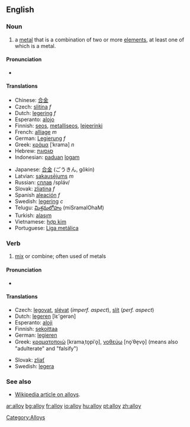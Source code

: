 ==English==

===Noun===
{{en-noun-reg}}

#a [[metal]] that is a combination of two or more [[element]]s, at least one of which is a metal. 

====Pronunciation====
* {{IPA|/'ælɒj/}}

====Translations====
{{top}}
*Chinese: [[合金]]
*Czech: [[slitina]] ''f''
*Dutch: [[legering]] ''f''
*Esperanto: [[alojo]]
*Finnish: [[seos]], [[metalliseos]], [[lejeerinki]]
*French: [[alliage]] ''m''
*German: [[Legierung]] ''f''
*Greek: [[κράμα]] [ˈkrama] ''n''
*Hebrew: [[סגסוגת]]
*Indonesian: [[padu|paduan]] [[logam]]
{{mid}}
*Japanese: [[合金]] (ごうきん, gōkin)
*Latvian: [[sakausējums]] ''m''
*Russian: [[сплав]] /spláv/ {{m}}
*Slovak: [[zliatina]] ''f''
*Spanish [[aleación]] ''f''
*Swedish: [[legering]] ''c''
*Telugu: [[మిశ్రమలోహం]] (miSramalOhaM)
*Turkish: [[alaşım]]
*Vietnamese: [[hợp kim]]
*Portuguese: [[Liga metálica]]
{{bottom}}

===Verb===
{{en-verb}}

# [[mix]] or combine; often used of metals

====Pronunciation====
* {{IPA|/æl'ɒj/}}

====Translations====
{{top}}
*Czech: [[legovat]], [[slévat]] (''imperf. aspect''), [[slít]] (''perf. aspect'')
*Dutch: [[legeren]] [lε'gerən]
*Esperanto: [[aloji]]
*Finnish: [[sekoittaa]]
*German: [[legieren]]
*Greek: [[κραματοποιώ]] [kramaˌto̞piˈo̞], [[νοθεύω]] [no̞ˈθe̞vo̞] (means also "adulterate" and "falsify")
{{mid}}
*Slovak: [[zliať]]
*Swedish: [[legera]]
{{bottom}}

===See also===
*[[w:alloy|Wikipedia article on alloys]].

[[Category:Alloys]]

[[ar:alloy]]
[[bg:alloy]]
[[fr:alloy]]
[[io:alloy]]
[[hu:alloy]]
[[pt:alloy]]
[[zh:alloy]]